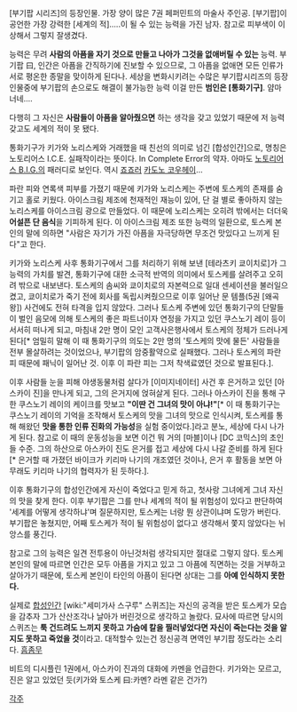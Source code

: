 [부기팝 시리즈]의 등장인물. 가장 양이 많은 7권 페퍼민트의 마술사 주인공.
[부기팝]이 공언한 가장 강력한 [세계의 적].....이 될 수 있는 능력을 가진 남자. 참고로 피부색이 이상해서 그렇지 잘생겼다.

능력은 무려 '''사람의 아픔을 자기 것으로 만들고 나아가 그것을 없애버릴 수 있는''' 능력.
부기팝 曰, 인간은 아픔을 간직하기에 진보할 수 있으므로, 그 아픔을 없애면 모든 인류가 서로 평온한 종말을 맞이하게 된다나. 세상을 변화시키려는 수많은 부기팝시리즈의 등장인물중에 부기팝의 손으로도 해결이 불가능한 능력
이걸 만든 '''범인은 [통화기구]'''. 얌마 너네....

다행히 그 자신은 '''사람들이 아픔을 알아줬으면''' 하는 생각을 갖고 있었기 때문에 저 능력 갖고도 세계의 적이 못 됐다.

통화기구가 키가와 노리스케와 거래했을 때 친선의 의미로 넘긴 [합성인간]으로, 명칭은 노토리어스 I.C.E. 실패작이라는 뜻이다. In Complete Error의 약자. 아마도 [[노토리어스 B.I.G.]]의 패러디로 보인다. 역시 [[죠죠러]] [[카도노 코우헤이]]...

파란 피와 연록색 피부를 가졌기 때문에 키가와 노리스케는 주변에 토스케의 존재를 숨기고 홀로 키웠다.
아이스크림 제조에 천재적인 재능이 있어, 단 걸 별로 좋아하지 않는 노리스케를 아이스크림 광으로 만들었다. 이 때문에 노리스케는 오히려 밖에서는 더더욱 '''어설픈 단 음식'''을 기피하게 된다.
이 아이스크림 제조 또한 능력의 일환으로, 토스케 본인의 말에 의하면 "사람은 자기가 가진 아픔을 자극당하면 무조건 맛있다고 느끼게 된다"고 한다.

키가와 노리스케 사후 통화기구에서 그를 처리하기 위해 보낸 [테라츠키 쿄이치로]가 그 능력의 가치를 발견, 통화기구에 대한 소극적 반역의 의미에서 토스케를 살려주고 오히려 밖으로 내보낸다.
토스케의 솜씨와 쿄이치로의 자본력으로 일대 센세이션을 불러일으켰고, 쿄이치로가 죽기 전에 회사를 독립시켜줬으므로 이후 일어난 문 템플(5권 [왜곡왕]) 사건에도 전혀 타격을 입지 않았다.
그러나 토스케 주변에 있던 통화기구의 단말들이 벌인 음모에 의해 토스케의 좋은 파트너이자 연정을 가지고 있던 쿠스노기 레이 등이 서서히 떠나게 되고, 마침내 2만 명이 모인 고객사은행사에서 토스케의 정체가 드러나게 된다[* 엄밀히 말해 이 때 통화기구의 의도는 2만 명의 '토스케의 맛에 물든' 사람들을 전부 몰살하려는 것이었으나, 부기팝의 암중활약으로 실패했다. 그러나 토스케의 파란 피 때문에 패닉이 일어난 것. 이후 이 파란 피는 그저 착색료였던 것으로 발표된다.].


이후 사람들 눈을 피해 야생동물처럼 살다가 [이미지네이터] 사건 후 은거하고 있던 [아스카이 진]을 만나게 되고, 그의 은거지에 얹혀살게 된다.
그러나 아스카이 진을 통해 구한 쿠스노기 레이의 케이크를 맛보고 '''"이딴 건 그녀의 맛이 아냐!"'''[* 이 때 통화기구는 쿠스노기 레이의 기억을 조작해서 토스케의 맛을 그녀의 맛으로 인식시켜, 토스케를 통해 해왔던 '''맛을 통한 인류 진화의 가능성'''을 실험 중이었다.]라고 분노, 세상에 다시 나가게 된다.
참고로 이 때의 운동성능을 보면 이건 뭐 거의 [마블]이나 [DC 코믹스]의 초인들 수준.
그의 하산으로 아스카이 진도 은거를 접고 세상에 다시 나갈 준비를 하게 된다[* 은거할 때 가졌던 바이크가 키리마 나기의 개조였던 것이나, 은거 후 활동을 보면 아무래도 키리마 나기의 협력자가 된 듯하다.].

이후 통화기구의 합성인간에게 자신이 죽었다고 믿게 하고, 첫사랑 그녀에게 그녀 자신의 맛을 찾게 한다. 이후 부기팝은 그를 만나 세계의 적이 될 위험성이 있다고 판단하여 '세계를 어떻게 생각하냐'며 질문하지만, 토스케는 너랑 뭔 상관이냐며 도망가 버린다. 부기팝은 놓쳤지만, 어째 토스케가 적이 될 위험성이 없다고 생각해서 쫓지 않았다는 뉘앙스를 풍긴다.

참고로 그의 능력은 일견 전투용이 아닌것처럼 생각되지만 절대로 그렇지 않다. 토스케 본인의 말에 따르면 인간은 모두 아픔을 가지고 있고 그 아픔에 직면하는 것을 거부하고 살아가기 때문에, 토스케 본인이 타인의 아픔이 된다면 상대는 그를 '''아예 인식하지 못한다.'''

실제로 [[합성인간]] [wiki:"세미가사 스구루" 스퀴즈]는 자신의 공격을 받은 토스케가 모습을 감추자 그가 산산조각나 날아가 버린것으로 생각하고 놀랐다. 묘사에 따르면 당시의 스퀴즈는 '''툭 건드려도 느끼지 못하고 가슴에 칼을 찔러넣었다면 자신이 죽는다는 것을 알지도 못하고 죽었을 것'''이라고. 대적할수 있는건 정신공격 면역인 부기팝 정도라는 소리다. [[흠좀무]]

비트의 디시플린 1권에서, 아스카이 진과의 대화에 카멘을 언급한다. 키가와는 모르고, 진은 알고 있었던 듯(키가와 토스케 曰:카멘? 라멘 같은 건가?)

[[각주]]

